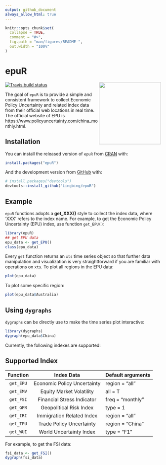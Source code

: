 ```yaml
---
output: github_document
always_allow_html: true
---
```


<!-- README.md is generated from README.Rmd. Please edit that file -->

```r
knitr::opts_chunk$set(
  collapse = TRUE,
  comment = "#>",
  fig.path = "man/figures/README-",
  out.width = "100%"
)
```

# epuR
<img src="https://github.com/Lingbing/epuR/blob/master/logo.png?raw=true" height="200" align="right" />


<!-- badges: start -->
[![Travis build status](https://travis-ci.org/Lingbing/epuR.svg?branch=master)](https://travis-ci.org/Lingbing/epuR)
<!-- badges: end -->

The goal of `epuR` is to provide a simple and consistent framework to collect Economic Policy Uncertainty and related index data from their official web locations in real time. The official website of EPU is https://www.policyuncertainty.com/china_monthly.html.

## Installation

You can install the released version of `epuR` from [CRAN](https://CRAN.R-project.org) with:

``` r
install.packages("epuR")
```

And the development version from [GitHub](https://github.com/) with:

``` r
# install.packages("devtools")
devtools::install_github("Lingbing/epuR")
```
## Example

`epuR` functions adopts a **get_XXX()** style to collect the index data, where 'XXX' refers to the index name. For example, to get the Economic Policy Uncertainty (EPU) index, use function `get_EPU()`:

```r
library(epuR)
## get EPU data
epu_data <- get_EPU()
class(epu_data)
```

Every `get` function returns an `xts` time series object so that further data manipulation and visualization is very straightforward if you are familiar with operations on `xts`. To plot all regions in the EPU data:

```r
plot(epu_data)
```

To plot some specific region:
```r
plot(epu_data$Australia)
```

## Using `dygraphs`

`dygraphs` can be directly use to make the time series plot interactive:

```r
library(dygraphs)
dygraph(epu_data$China)
```


Currently, the following indexes are supported: 

## Supported Index

|  Function |          Index Data         | Default arguments |
|:---------:|:---------------------------:|-------------------|
| `get_EPU` | Economic Policy Uncertainty | region = "all"    |
| `get_EMV` | Equity Market Volatility    | all = T           |
| `get_FSI` | Financial Stress Indicator  | freq = "monthly"  |
| `get_GPR` | Geopolitical Risk Index     | type = 1          |
| `get_IRI` | Immigration Related Index   | region = "all"    |
| `get_TPU` | Trade Policy Uncertainty    | region = "China"  |
| `get_WUI` | World Uncertainty Index     | type = "F1"       |

For example, to get the FSI data:
```r
fsi_data <- get_FSI()
dygraph(fsi_data)
```


























